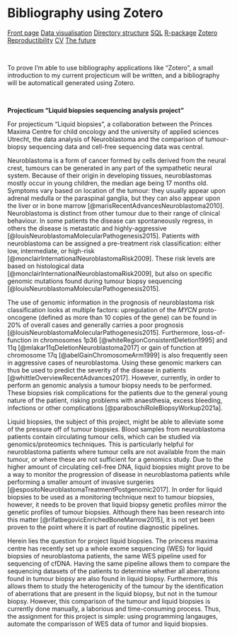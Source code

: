 # Bibliography using Zotero
<body id="start">
<div class="topnav">
  <a href='index.html#frontpage'>Front page</a>
  <a href='data-visualisation.html#data-visualisation'>Data visualisation</a>
  <a href='sorting-directories.html#sorting-directories'>Directory structure</a>
  <a href='sql.html#SQL'>SQL</a>
  <a href='r-packages.html#R-packages'>R-package</a>
  <a href='bibliography-using-zotero.html#Bibliography using Zotero'>Zotero</a>
  <a href='reproductibility.html#Reproductibility'>Reproductibility</a>
  <a href='cv.html#cv'>CV</a>
  <a href='plan-for-future.html#plan-for-future'>The future</a>
</div>

&nbsp;

To prove I'm able to use bibliography applications like "Zotero", a small introduction to my current projecticum will be written, and a bibliography will be automaticall generated using Zotero.

 

__Projecticum "Liquid biopsies sequencing analysis project"__

For projecticum "Liquid biopsies", a collaboration between the Princes Maxima Centre for child oncology and the university of applied sciences Utrecht, the data analysis of Neuroblastoma and the comparison of tumour-biopsy sequencing data and cell-free sequencing data was central.

Neuroblastoma is a form of cancer formed by cells derived from the neural crest, tumours can be generated in any part of the sympathetic neural system. Because of their origin in developing tissues, neuroblastomas mostly occur in young children, the median age being 17 months old. Symptoms vary based on location of the tumour: they usually appear upon adrenal medulla or the paraspinal ganglia, but they can also appear upon the liver or in bone marrow [@marisRecentAdvancesNeuroblastoma2010]. Neuroblastoma is distinct from other tumour due to their range of clinical behaviour. In some patients the disease can spontaneously regress, in others the disease is metastatic and highly-aggressive [@louisNeuroblastomaMolecularPathogenesis2015]. Patients with neuroblastoma can be assigned a pre-treatment risk classification: either low, intermediate, or high-risk [@monclairInternationalNeuroblastomaRisk2009]. These risk levels are based on histological data [@monclairInternationalNeuroblastomaRisk2009], but also on specific genomic mutations found during tumour biopsy sequencing [@louisNeuroblastomaMolecularPathogenesis2015].

The use of genomic information in the prognosis of neuroblastoma risk classification looks at multiple factors: upregulation of the *MYCN* proto-oncogene (defined as more than 10 copies of the gene) can be found in 20% of overall cases and generally carries a poor prognosis [@louisNeuroblastomaMolecularPathogenesis2015]. Furthermore, loss-of-function in chromosomes 1p36 [@whiteRegionConsistentDeletion1995] and 11q [@mlakar11qDeletionNeuroblastoma2017] or gain of function at chromosome 17q [@abelGainChromosomeArm1999] is also frequently seen in aggressive cases of neuroblastoma. Using these genomic markers can thus be used to predict the severity of the disease in patients [@whittleOverviewRecentAdvances2017]. However, currently, in order to perform an genomic analysis a tumour biopsy needs to be performed. These biopsies risk complications for the patients due to the general young nature of the patient, risking problems with anaesthesia, excess bleeding, infections or other complications [@paraboschiRoleBiopsyWorkup2021a].

Liquid biopsies, the subject of this project, might be able to alleviate some of the pressure off of tumour biopsies. Blood samples from neuroblastoma patients contain circulating tumour cells, which can be studied via genomics/proteomics techniques. This is particularly helpful for neuroblastoma patients where tumour cells are not available from the main tumour, or where these are not sufficient for a genomics study. Due to the higher amount of circulating cell-free DNA, liquid biopsies might prove to be a way to monitor the progression of disease in neuroblastoma patients while performing a smaller amount of invasive surgeries [@espositoNeuroblastomaTreatmentPostgenomic2017]. In order for liquid biopsies to be used as a monitoring technique next to tumour biopsies, however, it needs to be proven that liquid biopsy genetic profiles mirror the genetic profiles of tumour biopsies. Although there has been research into this matter [@rifatbegovicEnrichedBoneMarrow2015], it is not yet been proven to the point where it is part of routine diagnostic pipelines.

Herein lies the question for project liquid biopsies. The princess maxima centre has recently set up a whole exome sequencing (WES) for liquid biopsies of neuroblastoma patients, the same WES pipeline used for sequencing of cfDNA. Having the same pipeline allows them to compare the sequencing datasets of the patients to determine whether all aberrations found in tumour biopsy are also found in liquid biopsy. Furthermore, this allows them to study the heterogenicity of the tumour by the identification of aberrations that are present in the liquid biopsy, but not in the tumour biopsy. However, this comparison of the tumour and liquid biopsies is currently done manually, a laborious and time-consuming process. Thus, the assignment for this project is simple: using programming langauges, automate the comparisson of WES data of tumor and liquid biopsies.
